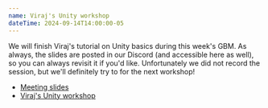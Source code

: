 ```yaml
---
name: Viraj's Unity workshop
dateTime: 2024-09-14T14:00:00-05
---
```


We will finish Viraj's tutorial on Unity basics during this week's GBM. As always, the slides are posted in our Discord (and accessible here as well), so you can always revisit it if you'd like. Unfortunately we did not record the session, but we'll definitely try to for the next workshop!

- [Meeting slides](https://docs.google.com/presentation/d/12-155-zJW_fX3UM8E7mByP_9ZaBeKH4KXGHICIQpVnQ/edit)
- [Viraj's Unity workshop](https://docs.google.com/presentation/d/1NI1xQgjym3Af4UuIj6DDnDqgh8MYtHCtbEyX5qGh7qM/edit)
